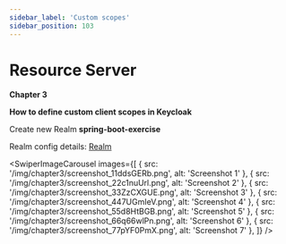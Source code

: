 ```yaml
---
sidebar_label: 'Custom scopes'
sidebar_position: 103
---
```



# Resource Server

**Chapter 3**


**How to define custom client scopes in Keycloak**

Create new Realm **spring-boot-exercise**

Realm config details: [Realm](Realm.html)


<SwiperImageCarousel
  images={[
    { src: '/img/chapter3/screenshot_11ddsGERb.png', alt: 'Screenshot 1' },
    { src: '/img/chapter3/screenshot_22c1nuUrl.png', alt: 'Screenshot 2' },
    { src: '/img/chapter3/screenshot_33ZzCXGUE.png', alt: 'Screenshot 3' },
    { src: '/img/chapter3/screenshot_447UGmIeV.png', alt: 'Screenshot 4' },
    { src: '/img/chapter3/screenshot_55d8HtBGB.png', alt: 'Screenshot 5' },
    { src: '/img/chapter3/screenshot_66q66wlPn.png', alt: 'Screenshot 6' },
    { src: '/img/chapter3/screenshot_77pYF0PmX.png', alt: 'Screenshot 7' },
  ]} />
